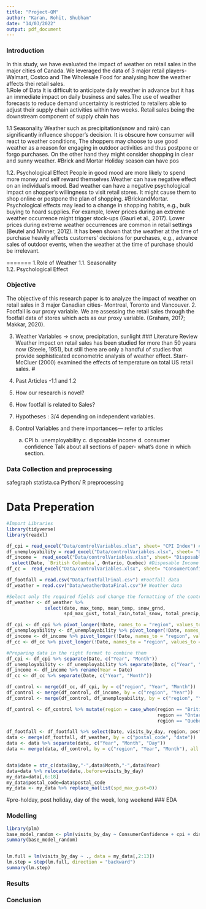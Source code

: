 ```yaml
---
title: "Project-QM"
author: "Karan, Rohit, Shubham"
date: "14/03/2022"
output: pdf_document
---
```

### Introduction 
In this study, we have evaluated the impact of weather on retail sales in the major cities of Canada. We leveraged the data of 3 major retail players- Walmart, Costco and The Wholesale Food for analysing how the weather affects thei retail sales.  
1.Role of Data 
It is difficult to anticipate daily weather in advance but it has an immediate impact on daily business and sales.The use of weather forecasts to reduce demand uncertainty is restricted to retailers able to adjust their supply chain activities within two weeks. Retail sales being the downstream component of supply chain has 

1.1 Seasonality
Weather such as precipitation(snow and rain) can significantly influence shopper's decision. It is obscure how consumer will react to weather conditions, The shoppers may choose to use good weather as a reason for engaging in outdoor activities and thus postpone or forgo purchases. On the other hand they might consider shopping in clear and sunny weather. #Brick and Mortar
Holiday season can have pos
      
1.2. Psychological Effect
People in good mood are more likely to spend more money and self reward themselves.Weather can have negative effect on an individual's mood. 
Bad weather can have a negative psychological impact on shopper's willingness to visit retail stores. It might cause them to shop online or postpone the plan of shopping.  #BrickandMortar. Psychological effects may lead to a change in shopping habits, e.g., bulk buying to hoard supplies. For example, lower prices during an extreme weather occurrence might trigger stock-ups (Gauri et al., 2017). Lower prices during extreme weather occurrences are common in retail settings (Beutel and Minner, 2012). It has been shown that the weather at the time of purchase heavily affects customers’ decisions for purchases, e.g., advance sales of outdoor events, when the weather at the time of purchase should be irrelevant. 

=======
1.Role of Weather 
  1.1. Seasonality  
  1.2. Psychological Effect

### Objective
The objective of this research paper is to analyze the impact of weather on retail sales in 3 major Canadian cities- Montreal, Toronto and Vancouver. 
2. Footfall is our proxy variable.
We are assessing the retail sales through the footfall data of stores which acts as our proxy variable. (Graham, 2017; Makkar, 2020). 

3. Weather Variables -> snow, precipitation, sunlight
### Literature Review
Weather impact on retail sales has been studied for more than 50 years now (Steele, 1951), but still there are only a handful of studies that provide sophisticated econometric analysis of weather effect. Starr-McCluer (2000) examined the effects of temperature on total US retail sales. #

1. Past Articles -1.1 and 1.2
2. How our research is novel?
3. How footfall is related to Sales?
4. Hypotheses : 3/4 depending on independent variables.
5. Control Variables and there importances--- refer to articles
    a. CPI b. unemployability c. disposable income d. consumer confidence 
Talk about all sections of paper- what's done in which section.

### Data Collection and preprocessing 
safegraph
statista.ca 
Python/ R preprocessing

# Data Preperation
```r
#Import Libraries
library(tidyverse)
library(readxl)

df_cpi = read_excel("Data/controlVariables.xlsx", sheet= "CPI Index") #CPI Index
df_unemployability = read_excel("Data/controlVariables.xlsx", sheet= "UnemploymentRate") #Unemployability
df_income =  read_excel("Data/controlVariables.xlsx", sheet= "DisposableIncome")%>%
  select(Date, `British Columbia`, Ontario, Quebec) #Disposable Income
df_cc =  read_excel("Data/controlVariables.xlsx", sheet= "ConsumerConfidence") #Consumer Confidence

df_footfall = read.csv("Data/footfallFinal.csv") #Footfall data
df_weather = read.csv("Data/weatherDataFinal.csv")# Weather data

#Select only the required fields and change the formatting of the control variables to fit a panel data structure
df_weather <- df_weather %>% 
              select(date, max_temp, mean_temp, snow_grnd, 
                     spd_max_gust, total_rain,total_snow, total_precip, postal_code)

df_cpi <- df_cpi %>% pivot_longer(!Date, names_to = "region", values_to = "cpi")
df_unemployability <- df_unemployability %>% pivot_longer(!Date, names_to = "region", values_to = "unemployability")
df_income <- df_income %>% pivot_longer(!Date, names_to = "region", values_to = "disposableIncome")
df_cc <- df_cc %>% pivot_longer(!Date, names_to = "region", values_to = "ConsumerConfidence")

#Preparing data in the right format to combine them
df_cpi <- df_cpi %>% separate(Date, c("Year", "Month"))
df_unemployability <- df_unemployability %>% separate(Date, c("Year", "Month"))
df_income <- df_income %>% rename(Year = Date)
df_cc <- df_cc %>% separate(Date, c("Year", "Month"))

df_control <- merge(df_cc, df_cpi, by = c("region", "Year", "Month"))
df_control <- merge(df_control, df_income, by = c("region", "Year"))
df_control <- merge(df_control, df_unemployability, by = c("region", "Year", "Month"))

df_control <- df_control %>% mutate(region = case_when(region == "British Columbia" ~ "BC",
                                                       region == "Ontario" ~ "ON",
                                                       region == "Quebec" ~ "QC"))

df_footfall <- df_footfall %>% select(Date, visits_by_day, region, postal_code) %>% rename(date = Date)
data <- merge(df_footfall, df_weather, by = c("postal_code", "date"))
data <- data %>% separate(date, c("Year", "Month", "Day"))
data <- merge(data, df_control, by = c("region", "Year", "Month"), all.x = TRUE) #data is the final data for modelling


data$date = str_c(data$Day,"-",data$Month,"-",data$Year)
data=data %>% relocate(date,.before=visits_by_day)
my_data=data[,6:18]
my_data$postal_code=data$postal_code
my_data <- my_data %>% replace_na(list(spd_max_gust=0))
```
#pre-holday, post holiday, day of the week, long weekend
### EDA


### Modelling
```r
library(plm)
base_model_random <- plm(visits_by_day ~ ConsumerConfidence + cpi + disposableIncome + unemployability, data = my_data, index = c("postal_code", "date"), model = "within")
summary(base_model_random)


lm.full = lm(visits_by_day ~ ., data = my_data[,2:13])
lm.step = step(lm.full, direction = "backward")
summary(lm.step)
```
### Results


### Conclusion